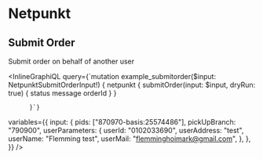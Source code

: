 # Netpunkt

## Submit Order

Submit order on behalf of another user

<InlineGraphiQL
  query={`mutation example_submitorder($input: NetpunktSubmitOrderInput!) {
    netpunkt {
      submitOrder(input: $input, dryRun: true) {
        status
        message
        orderId
      }
    }

          }`}

variables={{
    input: {
      pids: ["870970-basis:25574486"],
      pickUpBranch: "790900",
      userParameters: {
        userId: "0102033690",
        userAddress: "test",
        userName: "Flemming test",
        userMail: "flemminghoimark@gmail.com",
      },
    },
  }}
/>
